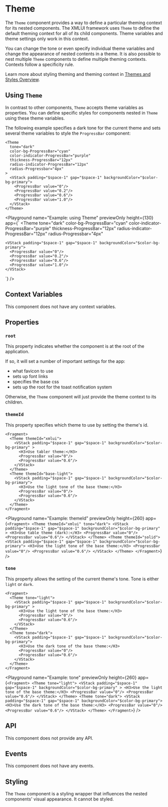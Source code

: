 # Theme

The `Theme` component provides a way to define a particular theming context for its nested components. The XMLUI framework uses `Theme` to define the default theming context for all of its child components. Theme variables and theme settings only work in this context.

You can change the tone or even specify individual theme variables and change the appearance of nested contents in a theme.
It is also possible to nest multiple `Theme` components to define multiple theming contexts.
Contexts follow a specificity rule.

Learn more about styling theming and theming context in [Themes and Styles Overview](../learning/themes/overview/#style-scopes).

## Using `Theme`

In contrast to other components, `Theme` accepts theme variables as properties.
You can define specific styles for components nested in `Theme` using these theme variables.

The following example specifies a dark tone for the current theme
and sets several theme variables to style the `ProgressBar` component:

```ueml copy {2-7}
<Theme 
  tone="dark"
  color-bg-ProgressBar="cyan"
  color-indicator-ProgressBar="purple"
  thickness-ProgressBar="12px"
  radius-indicator-ProgressBar="12px"
  radius-Progressbar="4px"
>
  <VStack padding="$space-1" gap="$space-1" backgroundColor="$color-bg-primary">
    <ProgressBar value="0"/>
    <ProgressBar value="0.2"/>
    <ProgressBar value="0.6"/>
    <ProgressBar value="1.0"/>
  </VStack>
</Theme>
```

<Playground
  name="Example: using Theme"
  previewOnly
  height={130}
  app={`
  <Theme 
    tone="dark"
    color-bg-ProgressBar="cyan"
    color-indicator-ProgressBar="purple"
    thickness-ProgressBar="12px"
    radius-indicator-ProgressBar="12px"
    radius-Progressbar="4px"
  >
    <VStack padding="$space-1" gap="$space-1" backgroundColor="$color-bg-primary">
      <ProgressBar value="0"/>
      <ProgressBar value="0.2"/>
      <ProgressBar value="0.6"/>
      <ProgressBar value="1.0"/>
    </VStack>
  </Theme>
  `}
/>

## Context Variables

This component does not have any context variables.

## Properties

### `root`

This property indicates whether the component is at the root of the application.

If so, it will set a number of important settings for the app:
- what favicon to use
- sets up font links
- specifies the base css
- sets up the root for the toast notification system

Otherwise, the `Theme` component will just provide the theme context to its children.

### `themeId`

This property specifies which theme to use by setting the theme's id.

```ueml copy {2,9}
<Fragment>
  <Theme themeId="xmlui">
    <VStack padding="$space-1" gap="$space-1" backgroundColor="$color-bg-primary" >
      <H3>Use tabler theme:</H3>
      <ProgressBar value="0"/>
      <ProgressBar value="0.6"/>
    </VStack>
  </Theme>
  <Theme themeId="base-light">
    <VStack padding="$space-1" gap="$space-1" backgroundColor="$color-bg-primary">
      <H3>Use the light tone of the base theme:</H3>
      <ProgressBar value="0"/>
      <ProgressBar value="0.6"/>
    </VStack>
  </Theme>
</Fragment>
```

<Playground
  name="Example: themeId"
  previewOnly
  height={260}
  app={`
  <Fragment>
    <Theme themeId="xmlui" tone="dark">
      <VStack padding="$space-1" gap="$space-1" backgroundColor="$color-bg-primary" >
        <H3>Use table theme (dark):</H3>
        <ProgressBar value="0"/>
        <ProgressBar value="0.6"/>
      </VStack>
    </Theme>
    <Theme themeId="solid">
      <VStack padding="$space-1" gap="$space-1" backgroundColor="$color-bg-primary">
        <H3>Use the light tone of the base theme:</H3>
        <ProgressBar value="0"/>
        <ProgressBar value="0.6"/>
      </VStack>
    </Theme>
  </Fragment>
  `}
/>

### `tone`

This property allows the setting of the current theme's tone. Tone is either `light` or `dark`.

```ueml copy {2,9}
<Fragment>
  <Theme tone="light">
    <VStack padding="$space-1" gap="$space-1" backgroundColor="$color-bg-primary" >
      <H3>Use the light tone of the base theme:</H3>
      <ProgressBar value="0"/>
      <ProgressBar value="0.6"/>
    </VStack>
  </Theme>
  <Theme tone="dark">
    <VStack padding="$space-1" gap="$space-1" backgroundColor="$color-bg-primary">
      <H3>Use the dark tone of the base theme:</H3>
      <ProgressBar value="0"/>
      <ProgressBar value="0.6"/>
    </VStack>
  </Theme>
</Fragment>
```

<Playground
  name="Example: tone"
  previewOnly
  height={260}
  app={`
  <Fragment>
    <Theme tone="light">
      <VStack padding="$space-1" gap="$space-1" backgroundColor="$color-bg-primary" >
        <H3>Use the light tone of the base theme:</H3>
        <ProgressBar value="0"/>
        <ProgressBar value="0.6"/>
      </VStack>
    </Theme>
    <Theme tone="dark">
      <VStack padding="$space-1" gap="$space-1" backgroundColor="$color-bg-primary">
        <H3>Use the dark tone of the base theme:</H3>
        <ProgressBar value="0"/>
        <ProgressBar value="0.6"/>
      </VStack>
    </Theme>
  </Fragment>
  `}
/>

## API

This component does not provide any API.

## Events

This component does not have any events.

## Styling

The `Theme` component is a styling wrapper that influences the nested components' visual appearance. It cannot be styled.
